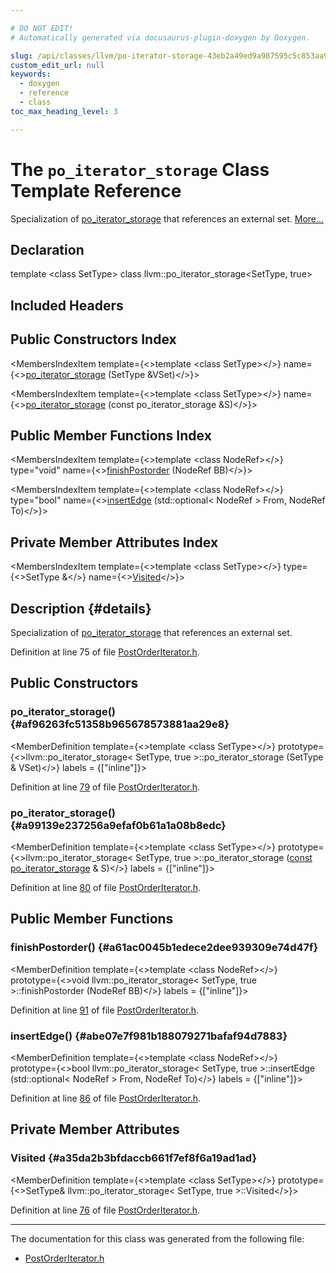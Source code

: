 ```yaml
---

# DO NOT EDIT!
# Automatically generated via docusaurus-plugin-doxygen by Doxygen.

slug: /api/classes/llvm/po-iterator-storage-43eb2a49ed9a987595c5c853aa989ede
custom_edit_url: null
keywords:
  - doxygen
  - reference
  - class
toc_max_heading_level: 3

---
```





# The `po_iterator_storage` Class Template Reference

<DoxygenPage pluginConfig={pluginConfig}>

Specialization of <a href="/docs/api/classes/llvm/po-iterator-storage">po&#95;iterator&#95;storage</a> that references an external set. <a href="#details">More...</a>

## Declaration

<CodeBlock>template &lt;class SetType&gt;
class llvm::po_iterator_storage&lt;SetType, true&gt;</CodeBlock>

## Included Headers

<IncludesList>
<IncludesListItem
  filePath="llvm/ADT/PostOrderIterator.h"
  permalink="/docs/api/files/include/include/llvm/include/llvm/adt/postorderiterator-h"
  isLocal="true" />
</IncludesList>

## Public Constructors Index

<MembersIndex>

<MembersIndexItem
  template={<>template &lt;class SetType&gt;</>}
  name={<><a href="#af96263fc51358b965678573881aa29e8">po&#95;iterator&#95;storage</a> (SetType &amp;VSet)</>}>
</MembersIndexItem>

<MembersIndexItem
  template={<>template &lt;class SetType&gt;</>}
  name={<><a href="#a99139e237256a9efaf0b61a1a08b8edc">po&#95;iterator&#95;storage</a> (const po&#95;iterator&#95;storage &amp;S)</>}>
</MembersIndexItem>

</MembersIndex>

## Public Member Functions Index

<MembersIndex>

<MembersIndexItem
  template={<>template &lt;class NodeRef&gt;</>}
  type="void"
  name={<><a href="#a61ac0045b1edece2dee939309e74d47f">finishPostorder</a> (NodeRef BB)</>}>
</MembersIndexItem>

<MembersIndexItem
  template={<>template &lt;class NodeRef&gt;</>}
  type="bool"
  name={<><a href="#abe07e7f981b188079271bafaf94d7883">insertEdge</a> (std::optional&lt; NodeRef &gt; From, NodeRef To)</>}>
</MembersIndexItem>

</MembersIndex>

## Private Member Attributes Index

<MembersIndex>

<MembersIndexItem
  template={<>template &lt;class SetType&gt;</>}
  type={<>SetType &amp;</>}
  name={<><a href="#a35da2b3bfdaccb661f7ef8f6a19ad1ad">Visited</a></>}>
</MembersIndexItem>

</MembersIndex>

## Description {#details}

Specialization of <a href="/docs/api/classes/llvm/po-iterator-storage">po&#95;iterator&#95;storage</a> that references an external set.

Definition at line 75 of file <a href="/docs/api/files/include/include/llvm/include/llvm/adt/postorderiterator-h">PostOrderIterator.h</a>.

<SectionDefinition>

## Public Constructors

### po&#95;iterator&#95;storage() {#af96263fc51358b965678573881aa29e8}

<MemberDefinition
  template={<>template &lt;class SetType&gt;</>}
  prototype={<>llvm::po&#95;iterator&#95;storage&lt; SetType, true &gt;::po&#95;iterator&#95;storage (SetType &amp; VSet)</>}
  labels = {["inline"]}>

Definition at line <a href="/docs/api/files/include/include/llvm/include/llvm/adt/postorderiterator-h/#l00079">79</a> of file <a href="/docs/api/files/include/include/llvm/include/llvm/adt/postorderiterator-h">PostOrderIterator.h</a>.
</MemberDefinition>

### po&#95;iterator&#95;storage() {#a99139e237256a9efaf0b61a1a08b8edc}

<MemberDefinition
  template={<>template &lt;class SetType&gt;</>}
  prototype={<>llvm::po&#95;iterator&#95;storage&lt; SetType, true &gt;::po&#95;iterator&#95;storage (<a href="/docs/api/files/lib/lib/target/lib/target/aarch64/aarch64promoteconstant-cpp/#a90f8350fecae261c25be85d38b451bff">const</a> <a href="/docs/api/classes/llvm/po-iterator-storage">po&#95;iterator&#95;storage</a> &amp; S)</>}
  labels = {["inline"]}>

Definition at line <a href="/docs/api/files/include/include/llvm/include/llvm/adt/postorderiterator-h/#l00080">80</a> of file <a href="/docs/api/files/include/include/llvm/include/llvm/adt/postorderiterator-h">PostOrderIterator.h</a>.
</MemberDefinition>

</SectionDefinition>

<SectionDefinition>

## Public Member Functions

### finishPostorder() {#a61ac0045b1edece2dee939309e74d47f}

<MemberDefinition
  template={<>template &lt;class NodeRef&gt;</>}
  prototype={<>void llvm::po&#95;iterator&#95;storage&lt; SetType, true &gt;::finishPostorder (NodeRef BB)</>}
  labels = {["inline"]}>

Definition at line <a href="/docs/api/files/include/include/llvm/include/llvm/adt/postorderiterator-h/#l00091">91</a> of file <a href="/docs/api/files/include/include/llvm/include/llvm/adt/postorderiterator-h">PostOrderIterator.h</a>.
</MemberDefinition>

### insertEdge() {#abe07e7f981b188079271bafaf94d7883}

<MemberDefinition
  template={<>template &lt;class NodeRef&gt;</>}
  prototype={<>bool llvm::po&#95;iterator&#95;storage&lt; SetType, true &gt;::insertEdge (std::optional&lt; NodeRef &gt; From, NodeRef To)</>}
  labels = {["inline"]}>

Definition at line <a href="/docs/api/files/include/include/llvm/include/llvm/adt/postorderiterator-h/#l00086">86</a> of file <a href="/docs/api/files/include/include/llvm/include/llvm/adt/postorderiterator-h">PostOrderIterator.h</a>.
</MemberDefinition>

</SectionDefinition>

<SectionDefinition>

## Private Member Attributes

### Visited {#a35da2b3bfdaccb661f7ef8f6a19ad1ad}

<MemberDefinition
  template={<>template &lt;class SetType&gt;</>}
  prototype={<>SetType&amp; llvm::po&#95;iterator&#95;storage&lt; SetType, true &gt;::Visited</>}>

Definition at line <a href="/docs/api/files/include/include/llvm/include/llvm/adt/postorderiterator-h/#l00076">76</a> of file <a href="/docs/api/files/include/include/llvm/include/llvm/adt/postorderiterator-h">PostOrderIterator.h</a>.
</MemberDefinition>

</SectionDefinition>

<hr/>

The documentation for this class was generated from the following file:

<ul>
<li><a href="/docs/api/files/include/include/llvm/include/llvm/adt/postorderiterator-h">PostOrderIterator.h</a></li>
</ul>

</DoxygenPage>
